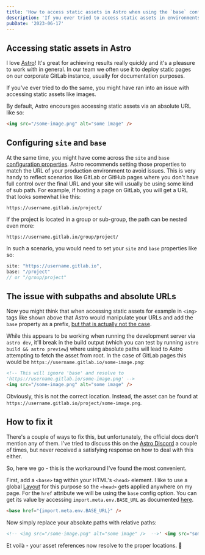 ```yaml
---
title: 'How to access static assets in Astro when using the `base` config option'
description: 'If you ever tried to access static assets in environments where your page is hosted on a subpath (like GitHub or GitLab pages), you might have run into an issue with Astro linking to the root path instead. Here is how to fix it.'
pubDate: '2023-06-17'
---
```


## Accessing static assets in Astro

I love [Astro](https://astro.build/)! It's great for achieving results really quickly and it's a pleasure to work with in general. In our team we often use it to deploy static pages on our corporate GitLab instance, usually for documentation purposes.

If you've ever tried to do the same, you might have ran into an issue with accessing static assets like images.

By default, Astro encourages accessing static assets via an absolute URL like so:

```html
<img src="/some-image.png" alt="some image" />
```

## Configuring `site` and `base`

At the same time, you might have come across the `site` and `base` [configuration properties](https://docs.astro.build/en/reference/configuration-reference/). Astro recommends setting those properties to match the URL of your production environment to avoid issues. This is very handy to reflect scenarios like GitLab or GitHub pages where you don't have full control over the final URL and your site will usually be using some kind of sub path. For example, if hosting a page on GitLab, you will get a URL that looks somewhat like this:

```
https://username.gitlab.io/project/
```

If the project is located in a group or sub-group, the path can be nested even more:

```
https://username.gitlab.io/group/project/
```

In such a scenario, you would need to set your `site` and `base` properties like so:

```js
site: "https://username.gitlab.io",
base: "/project"
// or "/group/project"
```

## The issue with subpaths and absolute URLs

Now you might think that when accessing static assets for example in `<img>` tags like shown above that Astro would manipulate your URLs and add the `base` property as a prefix, [but that is actually not the case](https://github.com/withastro/astro/issues/5107#issuecomment-1295431707).

While this appears to be working when running the development server via `astro dev`, it'll break in the build output (which you can test by running `astro build && astro preview`) where using absolute paths will lead to Astro attempting to fetch the asset from root. In the case of GitLab pages this would be `https://username.gitlab.io/some-image.png`:

```html
<!-- This will ignore 'base' and resolve to
'https://username.gitlab.io/some-image.png' -->
<img src="/some-image.png" alt="some image" />
```

Obviously, this is not the correct location. Instead, the asset can be found at `https://username.gitlab.io/project/some-image.png`.

## How to fix it

There's a couple of ways to fix this, but unfortunately, the official docs don't mention any of them. I've tried to discuss this on the [Astro Discord](https://github.com/withastro/astro) a couple of times, but never received a satisfying response on how to deal with this either.

So, here we go - this is the workaround I've found the most convenient.

First, add a `<base>` tag within your HTML's `<head>` element. I like to use a global [Layout](https://docs.astro.build/en/core-concepts/layouts/) for this purpose so the `<head>` gets applied anywhere on my page. For the `href` attribute we will be using the `base` config option. You can get its value by accessing `import.meta.env.BASE_URL` as documented [here](https://docs.astro.build/en/guides/environment-variables/#default-environment-variables).

```html
<base href="{import.meta.env.BASE_URL}" />
```

Now simply replace your absolute paths with relative paths:

```html
<!-- <img src="/some-image.png" alt="some image" />  -->' <img src="some-image.png" alt="some image" />
```

Et voilà - your asset references now resolve to the proper locations. 🥳
